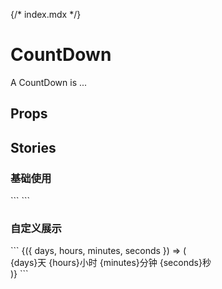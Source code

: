 {/* index.mdx */}


<Meta of={CountDownStories} />

# CountDown

A CountDown is ...

## Props

<Controls />

## Stories

### 基础使用

<Story of={CountDownStories.BaseCountDown} />
```
<CountDown value="1000 * 60 * 60 * 12" format="HH:mm:ss" prefixText="还剩" />
```

### 自定义展示

<Story of={CountDownStories.CustomerCountDown} />
```
<CountDown value="1000 * 60 * 60 * 12" prefixText="还剩">
  {({ days, hours, minutes, seconds }) => (
    <div>
      <span style={{ color: "red" }}>{days}</span>天
      <span style={{ color: "red" }}>{hours}</span>小时
      <span style={{ color: "red" }}>{minutes}</span>分钟
      <span style={{ color: "red" }}>{seconds}</span>秒
    </div>
  )}
</CountDown>
```
